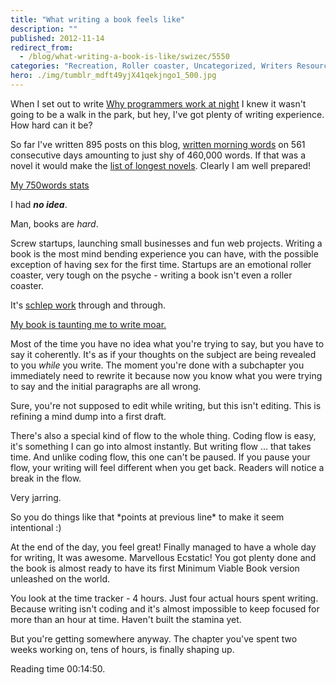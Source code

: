 ```yaml
---
title: "What writing a book feels like"
description: ""
published: 2012-11-14
redirect_from:
  - /blog/what-writing-a-book-is-like/swizec/5550
categories: "Recreation, Roller coaster, Uncategorized, Writers Resources, Writing"
hero: ./img/tumblr_mdft49yjX41qekjngo1_500.jpg
---
```


When I set out to write [Why programmers work at night](https://leanpub.com/nightowls) I knew it wasn't going to be a walk in the park, but hey, I've got plenty of writing experience. How hard can it be?

So far I've written 895 posts on this blog, [written morning words](https://swizec.com/blog/a-year-of-750wordscom-with-shiny-graphs/) on 561 consecutive days amounting to just shy of 460,000 words. If that was a novel it would make the [list of longest novels](http://en.wikipedia.org/wiki/List_of_longest_novels). Clearly I am well prepared!

[My 750words stats](https://swizec.com/wp-content/uploads/2012/11/swizec-750words-stats.png)

I had **_no idea_**.

Man, books are _hard_.

Screw startups, launching small businesses and fun web projects. Writing a book is the most mind bending experience you can have, with the possible exception of having sex for the first time. Startups are an emotional roller coaster, very tough on the psyche - writing a book isn't even a roller coaster.

It's [schlep work](http://paulgraham.com/schlep.html) through and through.

[My book is taunting me to write moar.](./img/tumblr_mdft49yjX41qekjngo1_500.jpg)

Most of the time you have no idea what you're trying to say, but you have to say it coherently. It's as if your thoughts on the subject are being revealed to you _while_ you write. The moment you're done with a subchapter you immediately need to rewrite it because now you know what you were trying to say and the initial paragraphs are all wrong.

Sure, you're not supposed to edit while writing, but this isn't editing. This is refining a mind dump into a first draft.

There's also a special kind of flow to the whole thing. Coding flow is easy, it's something I can go into almost instantly. But writing flow ... that takes time. And unlike coding flow, this one can't be paused. If you pause your flow, your writing will feel different when you get back. Readers will notice a break in the flow.

Very jarring.

So you do things like that \*points at previous line\* to make it seem intentional :)

At the end of the day, you feel great! Finally managed to have a whole day for writing, It was awesome. Marvellous Ecstatic! You got plenty done and the book is almost ready to have its first Minimum Viable Book version unleashed on the world.

You look at the time tracker - 4 hours. Just four actual hours spent writing. Because writing isn't coding and it's almost impossible to keep focused for more than an hour at time. Haven't built the stamina yet.

But you're getting somewhere anyway. The chapter you've spent two weeks working on, tens of hours, is finally shaping up.

Reading time 00:14:50.
